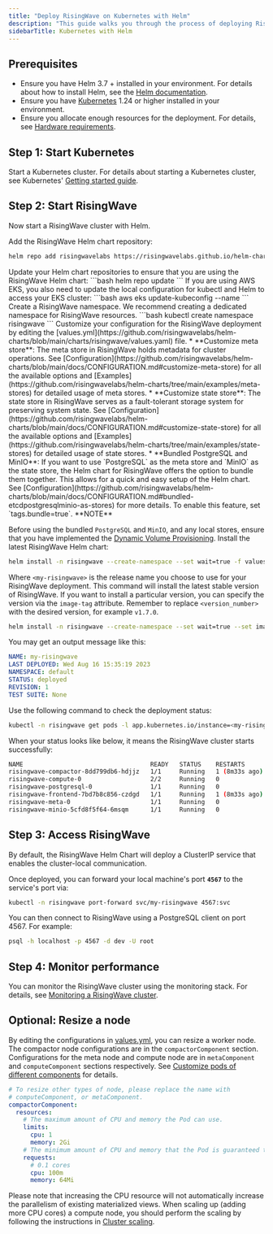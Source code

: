 ```yaml
---
title: "Deploy RisingWave on Kubernetes with Helm"
description: "This guide walks you through the process of deploying RisingWave in a single Kubernetes cluster with [Helm](https://helm.sh/)."
sidebarTitle: Kubernetes with Helm
---
```


## Prerequisites

* Ensure you have Helm 3.7 + installed in your environment. For details about how to install Helm, see the [Helm documentation](https://helm.sh/docs/intro/install/).
* Ensure you have [Kubernetes](https://kubernetes.io/) 1.24 or higher installed in your environment.
* Ensure you allocate enough resources for the deployment. For details, see [Hardware requirements](/docs/current/hardware-requirements/).

## Step 1: Start Kubernetes

Start a Kubernetes cluster. For details about starting a Kubernetes cluster, see Kubernetes' [Getting started guide](https://kubernetes.io/docs/setup/).

## Step 2: Start RisingWave

Now start a RisingWave cluster with Helm.

<Steps>
  <Step>

Add the RisingWave Helm chart repository:
```bash
helm repo add risingwavelabs https://risingwavelabs.github.io/helm-charts/ --force-update
```
  </Step>
  <Step>
Update your Helm chart repositories to ensure that you are using the RisingWave Helm chart:
```bash
helm repo update
```
If you are using AWS EKS, you also need to update the local configuration for kubectl and Helm to access your EKS cluster:
```bash
aws eks update-kubeconfig --name <your_eks_cluster_name>
```
  </Step>
  <Step>
Create a RisingWave namespace. We recommend creating a dedicated namespace for RisingWave resources.
```bash
kubectl create namespace risingwave
```
  </Step>
  <Step>
Customize your configuration for the RisingWave deployment by editing the [values.yml](https://github.com/risingwavelabs/helm-charts/blob/main/charts/risingwave/values.yaml) file.
   * **Customize meta store**: The meta store in RisingWave holds metadata for cluster operations. See [Configuration](https://github.com/risingwavelabs/helm-charts/blob/main/docs/CONFIGURATION.md#customize-meta-store) for all the available options and [Examples](https://github.com/risingwavelabs/helm-charts/tree/main/examples/meta-stores) for detailed usage of meta stores.
   * **Customize state store**: The state store in RisingWave serves as a fault-tolerant storage system for preserving system state. See [Configuration](https://github.com/risingwavelabs/helm-charts/blob/main/docs/CONFIGURATION.md#customize-state-store) for all the available options and [Examples](https://github.com/risingwavelabs/helm-charts/tree/main/examples/state-stores) for detailed usage of state stores.
   * **Bundled PostgreSQL and MinIO**: If you want to use `PostgreSQL` as the meta store and `MinIO` as the state store, the Helm chart for RisingWave offers the option to bundle them together. This allows for a quick and easy setup of the Helm chart. See [Configuration](https://github.com/risingwavelabs/helm-charts/blob/main/docs/CONFIGURATION.md#bundled-etcdpostgresqlminio-as-stores) for more details. To enable this feature, set `tags.bundle=true`.
<Info>
**NOTE**

Before using the bundled `PostgreSQL` and `MinIO`, and any local stores, ensure that you have implemented the [Dynamic Volume Provisioning](https://kubernetes.io/docs/concepts/storage/dynamic-provisioning/).
</Info>
  </Step>
  <Step>
Install the latest RisingWave Helm chart:
```bash
helm install -n risingwave --create-namespace --set wait=true -f values.yaml <my-risingwave> risingwavelabs/risingwave
```
Where `<my-risingwave>` is the release name you choose to use for your RisingWave deployment. This command will install the latest stable version of RisingWave.
If you want to install a particular version, you can specify the version via the `image-tag` attribute. Remember to replace `<version_number>` with the desired version, for example `v1.7.0`.
```bash
helm install -n risingwave --create-namespace --set wait=true --set image.tag=<version_number> <my-risingwave> -f values.yaml risingwavelabs/risingwave
```
You may get an output message like this:
```yaml
NAME: my-risingwave
LAST DEPLOYED: Wed Aug 16 15:35:19 2023
NAMESPACE: default
STATUS: deployed
REVISION: 1
TEST SUITE: None
```
  </Step>
  <Step>
Use the following command to check the deployment status:

```bash
kubectl -n risingwave get pods -l app.kubernetes.io/instance=<my-risingwave>
```
When your status looks like below, it means the RisingWave cluster starts successfully:

```bash
NAME                                   READY   STATUS    RESTARTS        AGE
risingwave-compactor-8dd799db6-hdjjz   1/1     Running   1 (8m33s ago)   11m
risingwave-compute-0                   2/2     Running   0               11m
risingwave-postgresql-0                1/1     Running   0               11m
risingwave-frontend-7bd7b8c856-czdgd   1/1     Running   1 (8m33s ago)   11m
risingwave-meta-0                      1/1     Running   0               11m
risingwave-minio-5cfd8f5f64-6msqm      1/1     Running   0               11m
```
  </Step>

</Steps>


## Step 3: Access RisingWave

By default, the RisingWave Helm Chart will deploy a ClusterIP service that enables the cluster-local communication.

Once deployed, you can forward your local machine's port **`4567`** to the service's port via:

```bash
kubectl -n risingwave port-forward svc/my-risingwave 4567:svc
```

You can then connect to RisingWave using a PostgreSQL client on port 4567\. For example:

```bash
psql -h localhost -p 4567 -d dev -U root
```

## Step 4: Monitor performance

You can monitor the RisingWave cluster using the monitoring stack. For details, see [Monitoring a RisingWave cluster](/docs/current/monitor-risingwave-cluster/).

## Optional: Resize a node

By editing the configurations in [values.yml](https://github.com/risingwavelabs/helm-charts/blob/main/charts/risingwave/values.yaml), you can resize a worker node. The compactor node configurations are in the `compactorComponent` section. Configurations for the meta node and compute node are in `metaComponent` and `computeComponent` sections respectively. See [Customize pods of different components](https://github.com/risingwavelabs/helm-charts/blob/main/docs/CONFIGURATION.md#customize-pods-of-different-components) for details.

```yaml
# To resize other types of node, please replace the name with
# computeComponent, or metaComponent.
compactorComponent:
  resources:
    # The maximum amount of CPU and memory the Pod can use.
    limits:
      cpu: 1
      memory: 2Gi
    # The minimum amount of CPU and memory that the Pod is guaranteed to have.
    requests:
      # 0.1 cores
      cpu: 100m
      memory: 64Mi

```
Please note that increasing the CPU resource will not automatically increase the parallelism of existing materialized views. When scaling up (adding more CPU cores) a compute node, you should perform the scaling by following the instructions in [Cluster scaling](/docs/current/k8s-cluster-scaling/).
